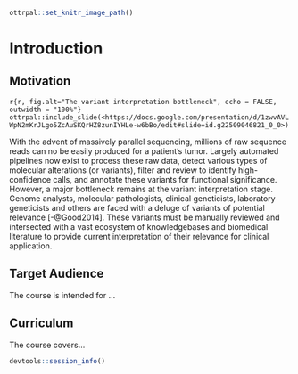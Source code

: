 
```r
ottrpal::set_knitr_image_path()
```

# Introduction


## Motivation

```r{r, fig.alt="The variant interpretation bottleneck", echo = FALSE, outwidth = "100%"}
ottrpal::include_slide(<https://docs.google.com/presentation/d/1zwvAVLWpN2mKrJLgo5ZcAuSKQrHZ8zunIYHLe-w6bBo/edit#slide=id.g22509046821_0_0>)
```

With the advent of massively parallel sequencing, millions of raw sequence reads can no be easily produced for a patient's tumor. Largely automated pipelines now exist to process these raw data, detect various types of molecular alterations (or variants), filter and review to identify high-confidence calls, and annotate these variants for functional significance. However, a major bottleneck remains at the variant interpretation stage. Genome analysts, molecular pathologists, clinical geneticists, laboratory geneticists and others are faced with a deluge of variants of potential relevance [-@Good2014]. These variants must be manually reviewed and intersected with a vast ecosystem of knowledgebases and biomedical literature to provide current interpretation of their relevance for clinical application.

## Target Audience  

The course is intended for ...

## Curriculum  

The course covers...


```r
devtools::session_info()
```
